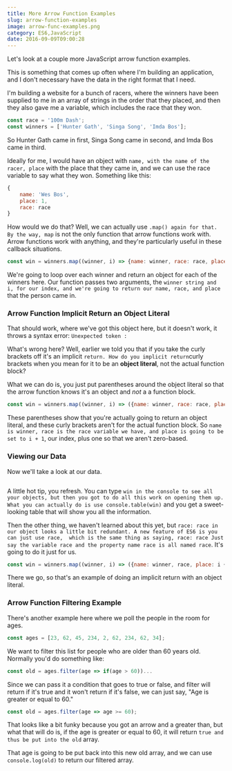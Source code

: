 ```yaml
---
title: More Arrow Function Examples
slug: arrow-function-examples
image: arrow-func-examples.png
category: ES6,JavaScript
date: 2016-09-09T09:00:28
---
```


Let's look at a couple more JavaScript arrow function examples.

This is something that comes up often where I'm building an application, and I don't necessary have the data in the right format that I need.

I'm building a website for a bunch of racers, where the winners have been supplied to me in an array of strings in the order that they placed, and then they also gave me a variable, which includes the race that they won.


```js
const race = '100m Dash';
const winners = ['Hunter Gath', 'Singa Song', 'Imda Bos'];

```

So Hunter Gath came in first, Singa Song came in second, and Imda Bos came in third.

Ideally for me, I would have an object with `name, with the name of the racer, place` with the place that they came in, and we can use the race variable to say what they won. Something like this:


```js
{
    name: 'Wes Bos',
    place: 1,
    race: race
}

```

How would we do that? Well, we can actually use `.map() again for that. By the way, map` is not the only function that arrow functions work with. Arrow functions work with anything, and they're particularly useful in these callback situations.


```js
const win = winners.map((winner, i) => {name: winner, race: race, place: i})

```

We're going to loop over each winner and return an object for each of the winners here. Our function passes two arguments, the `winner string and i, for our index, and we're going to return our name, race, and place` that the person came in.

<h3>Arrow Function Implicit Return an Object Literal</h3>

That should work, where we've got this object here, but it doesn't work, it throws a syntax error: `Unexpected token :`

What's wrong here? Well, earlier we told you that if you take the curly brackets off it's an implicit `return. How do you implicit return`curly brackets when you mean for it to be an **object literal**, not the actual function block?

What we can do is, you just put parentheses around the object literal so that the arrow function knows it's an object and <em>not</em> a a function block.


```js
const win = winners.map((winner, i) => ({name: winner, race: race, place: i + 1}));

```

These parentheses show that you're actually going to return an object literal, and these curly brackets aren't for the actual function block. So `name is winner, race is the race variable we have, and place is going to be set to i + 1`, our index, plus one so that we aren't zero-based.

<h3>Viewing our Data</h3>

Now we'll take a look at our data.

<img src="ss-2016-09-07-at-10.50.42-AM.png" alt="" />

A little hot tip, you refresh. You can type `win in the console to see all your objects, but then you got to do all this work on opening them up. What you can actually do is use console.table(win)` and you get a sweet-looking table that will show you all the information.

Then the other thing, we haven't learned about this yet, but `race: race in our object looks a little bit redundant. A new feature of ES6 is you can just use race,  which is the same thing as saying, race: race Just say the variable race and the property name race is all named race`. It's going to do it just for us.


```js
const win = winners.map((winner, i) => ({name: winner, race, place: i + 1}))

```

There we go, so that's an example of doing an implicit return with an object literal.

<h3>Arrow Function Filtering Example</h3>

There's another example here where we poll the people in the room for ages.


```js
const ages = [23, 62, 45, 234, 2, 62, 234, 62, 34];

```

We want to filter this list for people who are older than 60 years old. Normally you'd do something like:


```js
const old = ages.filter(age => if(age > 60))...

```

Since we can pass it a condition that goes to true or false, and filter will return if it's true and it won't return if it's false, we can just say, "Age is greater or equal to 60."


```js
const old = ages.filter(age => age >= 60);

```

That looks like a bit funky because you got an arrow and a greater than, but what that will do is, if the age is greater or equal to 60, it will return `true and thus be put into the old` array.

That age is going to be put back into this new old array, and we can use `console.log(old)` to return our filtered array.